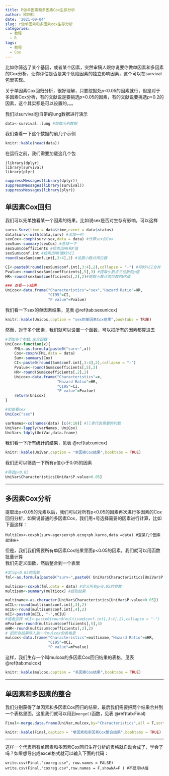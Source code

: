 ```yaml
---
title: R做单因素和多因素Cox生存分析
author: 欧阳松
date: '2021-09-04'
slug: r做单因素和多因素cox生存分析
categories:
  - 教程
  - R
tags:
  - 教程
  - Cox
---
```


比如你筛选了某个基因，或者某个因素，突然审稿人跟你说要你做单因素和多因素的Cox分析，让你评估是否是某个危险因素的独立影响因素，这个可以在survival包里实现。

关于单因素Cox回归分析，很好理解，只要挖掘处*p*\<0.05的因素就行，但是对于多因素Cox分析，有的文献说是要挑选*p*\<0.05的因素，有的文献说要挑选*p*\<0.2的因素，这个其实都是可以设置的。。。

我们以survival包自带的lung数据进行演示

```r
data<-survival::lung #加载示例数据
```

我们查看一下这个数据的前几个示例

```r
knitr::kable(head(data))
```

在运行之前，我们需要加载这几个包

    (library(dplyr)
    library(survival)
    library(plyr)

```r
suppressMessages(library(dplyr))
suppressMessages(library(survival))
suppressMessages(library(plyr))
```

## **单因素Cox回归**

我们可以先单独看某一个因素的结果，比如说sex是否对生存有影响，可以这样

```r
surv<-Surv(time = data$time,event = data$status)
data$surv<-with(data,surv) #添加一列
sexCox<-coxph(surv~sex,data = data) #计算sex的Cox
sexSum<-summary(sexCox) #总结一下
sexSum$coefficients #检索出HR和P值
sexSum$conf.int #检索出HR饿95%CI
round(sexSum$conf.int[,3:4],2) #设置小数点两位数

CI<-paste0(round(sexSum$conf.int[,3:4],2),collapse = "-") #将95%CI合并
Pvalue<-round(sexSum$coefficients[,5],3) #提取小数点三位数的p值
HR<-round(sexSum$coefficients[,2],2)#提取小数点两位数的HR值

### 查看一下结果
Unicox<-data.frame("Characteristics"="sex","Hazard Ratio"=HR,
                   "CI95"=CI,
                   "P value"=Pvalue)
```

我们看一下sex的单因素结果，见表 \@ref(tab:sexunicox)

```r
knitr::kable(Unicox,caption = "sex的单因素Cox结果",booktabs = TRUE)
```

然而，对于多个因素，我们就可以设置一个函数，可以把所有的因素都算进去

```r
#添加多个参数,定义函数
UniCox<-function(x){
    FML<-as.formula(paste0("surv~",x))
    Cox<-coxph(FML,data = data) 
    Sum<-summary(Cox)
    CI<-paste0(round(Sum$conf.int[,3:4],2),collapse = "-") 
    Pvalue<-round(Sum$coefficients[,5],3)
    HR<-round(Sum$coefficients[,2],2)
    Unicox<-data.frame("Characteristics"=x,
                       "Hazard Ratio"=HR,
                       "CI95"=CI,
                       "P value"=Pvalue)
    return(Unicox)
}

#如查看sex
UniCox("sex")

varNames<-colnames(data) [c(4:10)] #[]里代表需要的列数
UniVar<-lapply(varNames, UniCox)
UniVar<-ldply(UniVar,data.frame)
```

我们看一下所有统计的结果，见表 \@ref(tab:unicox)

```r
knitr::kable(UniVar,caption = "单因素Cox结果",booktabs = TRUE)
```

我们还可以筛选一下所有p值小于0.05的因素

```r
#筛选p<0.05
UniVar$Characteristics[UniVar$P.value<0.05]
```

------------------------------------------------------------------------

## **多因素Cox分析**

提取出p\<0.05的元素以后，我们可以对所有p\<0.05的因素再次进行多因素的Cox回归分析，如果说普通的多因素Cox，我们用+号选择需要的因素进行计算，比如下面这样：

    MultiCox<-coxph(surv~age+sex+ph.ecog+ph.karno,data =data) #查某几个因素就使用+

但是，我们我们需要所有单因素Cox结果里面p\<0.05的因素，我们就可以用函数批量计算\
我们先定义函数，然后整合到一个表里

```r
#定义p<0.05的函数
fml<-as.formula(paste0("surv~",paste0( UniVar$Characteristics[UniVar$P.value<0.05],collapse = "+")))

multicox<-coxph(fml,data = data) #定义所有p<0.05的参数
multisum<-summary(multicox) #提取结果

multiname<-as.character(UniVar$Characteristics[UniVar$P.value<0.05])
mCIL<-round(multisum$conf.int[,3],2)
mCIU<-round(multisum$conf.int[,4],2)
mCI<-paste0(mCIL, "-",mCIU) 
#或者这样 mCI<-paste0(round(multisum$conf.int[,3:4],2),collapse = "-") 
mPvalue<-round(multisum$coefficients[,5],3)
mHR<-round(multisum$coefficients[,2],2)
# 把所有结果导入到一个mulcox的表格里
mulcox<-data.frame("Characteristics"=multiname,"Hazard Ratio"=mHR,
                   "CI95"=mCI,
                   "P value"=mPvalue)
```

这样，我们生存一个叫mulcox的多因素Cox回归结果的表格，见表 \@ref(tab:mulcox)

```r
knitr::kable(mulcox,caption = "多因素Cox结果",booktabs = TRUE)
```

------------------------------------------------------------------------

## **单因素和多因素的整合**

我们分别获得了单因素和多因素Cox回归的结果，最后我们需要把两个结果合并到一个表格里面，这里我们就可以用到`merge()`函数，见表 \@ref(tab:Final)

```r
Final<-merge.data.frame(UniVar,mulcox,by="Characteristics",all = T,sort = T)
```

```r
knitr::kable(Final,caption = "单因素和多因素Cox整合结果",booktabs = TRUE)
```

---

这样一个代表所有单因素和多因素Cox回归生存分析的表格就自动合成了，学会了吗？如果想导出成excel格式就可以输入下面的代码：

    write.csv(Final,"coxreg.csv", row.names = FALSE)
    write.csv(Final,"coxreg.csv",row.names = F,showNA=F ) #不显示NA值
